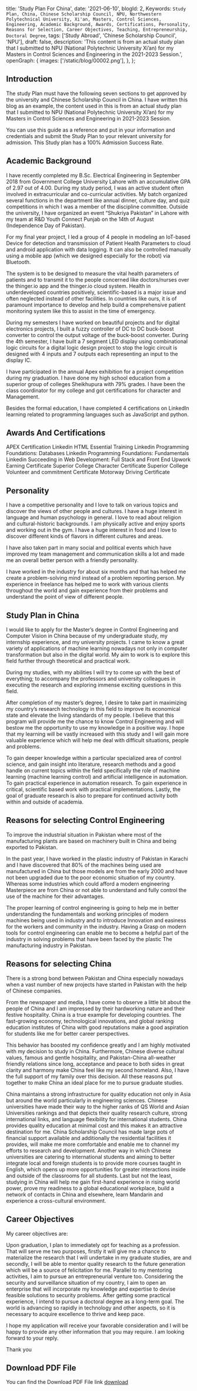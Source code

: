   title: 'Study Plan For China',
  date: '2021-06-10',
  blogId: 2,
  Keywords: `Study Plan, China, Chinese Scholarship Council, NPU, Northwestern Polytechnical University, Xi'an, Masters, Control Sciences, Engineering, Academic Background, Awards, Certifications, Personality, Reasons for Selection, Career Objectives, Teaching, Entrepreneurship, Doctoral Degree`,
  tags: ['Study Abroad', 'Chinese Scholarship Council', 'NPU'],
  draft: false,
  description:
    'This content is from an actual study plan that I submitted to NPU (National Polytechnic University Xi’an) for my Masters in Control Sciences and Engineering in the 2021-2023 Session.',
  openGraph: {
    images: ['/static/blog/00002.png'],
  },
};

<BlogHeader metadata={metadata} />

## Introduction

The study Plan must have the following seven sections to get approved by the university and Chinese Scholarship Council in China. I have written this blog as an example, the content used in this is from an actual study plan that I submitted to NPU (National Polytechnic University Xi’an) for my Masters in Control Sciences and Engineering in 2021-2023 Session.

You can use this guide as a reference and put in your information and credentials and submit the Study Plan to your relevant university for admission. This Study plan has a 100% Admission Success Rate.

## Academic Background

I have recently completed my B.Sc. Electrical Engineering in September 2018 from Government College University Lahore with an accumulative GPA of 2.97 out of 4.00. During my study period, I was an active student often involved in extracurricular and co-curricular activities. My batch organized several functions in the department like annual dinner, culture day, and quiz competitions in which I was a member of the discipline committee. Outside the university, I have organized an event “Shukriya Pakistan” in Lahore with my team at R&D Youth Connect Punjab on the 14th of August (Independence Day of Pakistan).

For my final year project, I led a group of 4 people in modeling an IoT-based Device for detection and transmission of Patient Health Parameters to cloud and android application with data logging. It can also be controlled manually using a mobile app (which we designed especially for the robot) via Bluetooth.

The system is to be designed to measure the vital health parameters of patients and to transmit it to the people concerned like doctors/nurses over the thinger.io app and the thinger.io cloud system. Health in underdeveloped countries positively, scientific-based is a major issue and often neglected instead of other facilities. In countries like ours, it is of paramount importance to develop and help build a comprehensive patient monitoring system like this to assist in the time of emergency.

During my semesters I have worked on beautiful projects and for digital electronics projects, I built a fuzzy controller of DC to DC buck-boost converter to control the output voltage of the buck-boost converter. During the 4th semester, I have built a 7 segment LED display using combinational logic circuits for a digital logic design project to stop the logic circuit is designed with 4 inputs and 7 outputs each representing an input to the display IC.

I have participated in the annual Apex exhibition for a project competition during my graduation. I have done my high school education from a superior group of colleges Sheikhupura with 79% grades. I have been the class coordinator for my college and got certifications for character and Management.

Besides the formal education, I have completed 4 certifications on LinkedIn learning related to programming languages such as JavaScript and python.

## Awards And Certifications

APEX Certification
Linkedin HTML Essential Training
Linkedin Programming Foundations: Databases
Linkedin Programming Foundations: Fundamentals
Linkedin Succeeding in Web Development: Full Stack and Front End
Upwork Earning Certificate
Superior College Character Certificate
Superior College Volunteer and commitment Certificate
Motorway Driving Certificate

## Personality

I have a competitive personality and I love to talk on various topics and discover the views of other people and cultures. I have a huge interest in language and human psychology in general. I love to read about religion and cultural-historic backgrounds. I am physically active and enjoy sports and working out in the gym. I have a huge interest in food and I love to discover different kinds of flavors in different cultures and areas.

I have also taken part in many social and political events which have improved my team management and communication skills a lot and made me an overall better person with a friendly personality.

I have worked in the industry for about six months and that has helped me create a problem-solving mind instead of a problem reporting person. My experience in freelance has helped me to work with various clients throughout the world and gain experience from their problems and understand the point of view of different people.

## Study Plan in China

I would like to apply for the Master’s degree in Control Engineering and Computer Vision in China because of my undergraduate study, my internship experience, and my university projects. I came to know a great variety of applications of machine learning nowadays not only in computer transformation but also in the digital world. My aim to work is to explore this field further through theoretical and practical work.

During my studies, with my abilities I will try to come up with the best of everything; to accompany the professors and university colleagues in executing the research and exploring immense exciting questions in this field.

After completion of my master’s degree, I desire to take part in maximizing my country’s research technology in this field to improve its economical state and elevate the living standards of my people. I believe that this program will provide me the chance to know Control Engineering and will bestow me the opportunity to use my knowledge in a positive way. I hope that my learning will be vastly increased with this study and I will gain more valuable experience which will help me deal with difficult situations, people and problems.

To gain deeper knowledge within a particular specialized area of control science, and gain insight into literature, research methods and a good handle on current topics within the field specifically the role of machine learning (machine learning control) and artificial intelligence in automation.
To gain practical experience in automation research.
To gain experience in critical, scientific based work with practical implementations.
Lastly, the goal of graduate research is also to prepare for continued activity both within and outside of academia.

## Reasons for selecting Control Engineering

To improve the industrial situation in Pakistan where most of the manufacturing plants are based on machinery built in China and being exported to Pakistan.

In the past year, I have worked in the plastic industry of Pakistan in Karachi and I have discovered that 80% of the machines being used are manufactured in China but those models are from the early 2000 and have not been upgraded due to the poor economic situation of my country. Whereas some industries which could afford a modern engineering Masterpiece are from China or not able to understand and fully control the
use of the machine for their advantages.

The proper learning of control engineering is going to help me in better understanding the fundamentals and working principles of modern machines being used in industry and to introduce Innovation and easiness for the workers and community in the industry. Having a Grasp on modern tools for control engineering can enable me to become a helpful part of the industry in solving problems that have been faced by the plastic
The manufacturing industry in Pakistan.

## Reasons for selecting China

There is a strong bond between Pakistan and China especially nowadays when a vast number of new projects have started in Pakistan with the help of Chinese companies.

From the newspaper and media, I have come to observe a little bit about the people of China and I am impressed by their hardworking nature and their festive hospitality. China is a true example for developing countries. The fast-growing economy, technological innovations, and global ranking education institutes of China with good reputations make a good aspiration for students like me for better career perspectives.

This behavior has boosted my confidence greatly and I am highly motivated with my decision to study in China. Furthermore, Chinese diverse cultural values, famous and gentle hospitality, and Pakistan-China all-weather friendly relations since long, acceptance and peace to both sides in great clarity and harmony make China feel like my second homeland. Also, I have the full support of my family over this decision. All these reasons put together to make China an ideal place for me to pursue graduate studies.

China maintains a strong infrastructure for quality education not only in Asia but around the world particularly in engineering sciences. Chinese universities have made their way to the higher ranks of QS World and Asian Universities rankings and that depicts their quality research culture, strong international links, and language flexibility for international students.
China provides quality education at minimal cost and this makes it an attractive destination for me. China Scholarship Council has made large pots of financial support available and additionally the residential facilities it provides, will make me more comfortable and enable me to channel my efforts to research and development.
Another way in which Chinese universities are catering to international students and aiming to better integrate local and foreign students is to provide more courses taught in English, which opens up more opportunities for greater interactions inside and outside of the classrooms for all students.
Last but not the least, studying in China will help me gain first-hand experience in rising world power, prove my readiness to a global educational workplace, build a network of contacts in China and elsewhere, learn Mandarin and experience a cross-cultural environment.

## Career Objectives

My career objectives are:

Upon graduation, I plan to immediately opt for teaching as a profession. That will serve me two purposes, firstly it will give me a chance to materialize the research that I will undertake in my graduate studies, are and secondly, I will be able to mentor quality research to the future generation which will be a source of felicitation for me.
Parallel to my mentoring activities, I aim to pursue an entrepreneurial venture too. Considering the security and surveillance situation of my country, I aim to open an enterprise that will incorporate my knowledge and expertise to devise feasible solutions to security problems.
After getting some practical experience, I intend to pursue a doctoral degree as a long-term goal. The world is advancing so rapidly in technology and other aspects, so it is necessary to acquire excellence to thrive and keep pace.

I hope my application will receive your favorable consideration and I will be happy to provide any other information that you may require. I am looking forward to your reply.

Thank you

## Download PDF File

You can find the Download PDF File link [download](/static/blog/00002_1.pdf)

